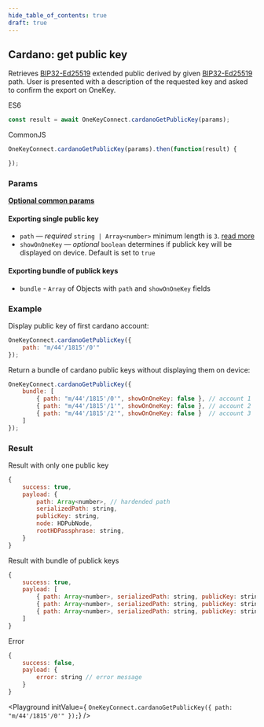 ```yaml
---
hide_table_of_contents: true
draft: true
---
```


## Cardano: get public key
Retrieves [BIP32-Ed25519](https://cardanolaunch.com/assets/Ed25519_BIP.pdf) extended public derived by given [BIP32-Ed25519](https://cardanolaunch.com/assets/Ed25519_BIP.pdf) path.
User is presented with a description of the requested key and asked to confirm the export on OneKey.

ES6
```javascript
const result = await OneKeyConnect.cardanoGetPublicKey(params);
```

CommonJS
```javascript
OneKeyConnect.cardanoGetPublicKey(params).then(function(result) {

});
```

### Params
[**Optional common params**](./commonParams)
#### Exporting single public key
* `path` — *required* `string | Array<number>` minimum length is `3`. [read more](./path)
* `showOnOneKey` — *optional* `boolean` determines if publick key will be displayed on device. Default is set to `true`

#### Exporting bundle of publick keys
* `bundle` - `Array` of Objects with `path` and `showOnOneKey` fields

### Example
Display public key of first cardano account:
```javascript
OneKeyConnect.cardanoGetPublicKey({
    path: "m/44'/1815'/0'"
});
```
Return a bundle of cardano public keys without displaying them on device:
```javascript
OneKeyConnect.cardanoGetPublicKey({
    bundle: [
        { path: "m/44'/1815'/0'", showOnOneKey: false }, // account 1
        { path: "m/44'/1815'/1'", showOnOneKey: false }, // account 2
        { path: "m/44'/1815'/2'", showOnOneKey: false }  // account 3
    ]
});
```

### Result
Result with only one public key
```javascript
{
    success: true,
    payload: {
        path: Array<number>, // hardended path
        serializedPath: string,
        publicKey: string,
        node: HDPubNode,
        rootHDPassphrase: string,
    }
}
```
Result with bundle of publick keys
```javascript
{
    success: true,
    payload: [
        { path: Array<number>, serializedPath: string, publicKey: string, node: HDPubNode, hdPassphrase: string }, // account 1
        { path: Array<number>, serializedPath: string, publicKey: string, node: HDPubNode, rootHDPassphrase: string }, // account 2
        { path: Array<number>, serializedPath: string, publicKey: string, node: HDPubNode, hdPassphrase: string }  // account 3
    ]
}
```
Error
```javascript
{
    success: false,
    payload: {
        error: string // error message
    }
}
```

<Playground
    initValue={
`OneKeyConnect.cardanoGetPublicKey({
    path: "m/44'/1815'/0'"
});`}
/>
